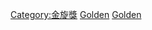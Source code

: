 {{Catnav|頁面分類|人文學科|艺术|表演藝術|音乐}}

{{Cat main|金旋獎歷屆得獎者}} 

[[Category:金旋獎|Category:金旋獎]]
[[Category:音樂獎項獲得者|Golden]]
[[Category:臺灣獎項得主|Golden]]